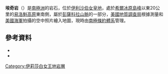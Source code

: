 {{coord|83|59|S|52|55|W|source:GNIS|display=title}}

'''埃奇岩'''（{{lang-en|Edge Rocks}}）是[[南極洲|南極洲]]的岩石，位於[[伊利沙伯女皇地|伊利沙伯女皇地]]，處於[[希爾冰原島峰|希爾冰原島峰]]以東20公里的[[易洛魁高原|易洛魁高原]]東南側，屬於[[彭薩科拉山脈|彭薩科拉山脈]]的一部分，[[美國地質調查局|美國地質調查局]]根據測量和[[美國海軍|美國海軍]]拍攝的空中照片繪入地圖，現時由[[南極條約體系|南極條約體系]]管理。

==參考資料==
*{{cite gnis | type = antarid | id = 4304| name = Edge Rocks | accessdate = 2012-02-23}}
*{{usgs-gazetteer|id=4304}}

{{DEFAULTSORT:Edge Rocks}}
[[Category:伊莉莎白女王地岩層|Category:伊莉莎白女王地岩層]]


{{QueenElizabethLand-geo-stub}}